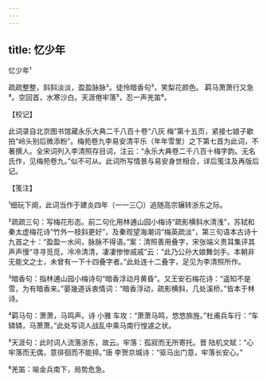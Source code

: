 ```yaml
---
---
---
```

title: 忆少年
---



忆少年¹





疏疏整整，斜斜淡淡，盈盈脉脉²。徒怜暗香句³，笑梨花颜色。 羁马萧萧行又急⁴。空回首，水寒沙白。天涯倦牢落⁵，忍一声羌笛⁶。

【校记】

此词录自北京图书馆藏永乐大典二千八百十卷“八灰 梅”第十五页，紧接七娘子歇拍“岭头别后微添粉”。梅苑卷九李易安清平乐（年年雪里）之下第七首为此词，不著撰人。全宋词列入李清照存目词，注云：“永乐大典卷二千八百十梅字韵。无名氏作，见梅苑卷九。”似不可从。此词所写情景与易安身世相合，详后笺注及再版后记。

【笺注】

¹细玩下阕，此词当作于建炎四年（一一三〇）追随高宗辗转浙东之际。

²疏疏三句：写梅花形态。前二句化用林逋山园小梅诗“疏影横斜水清浅”，苏轼和秦太虚梅花诗“竹外一枝斜更好”，及秦观望海潮词“梅英疏淡”，第三句语本古诗十九首之十：“盈盈一水间，脉脉不得语。”案：清照善用叠字，宋张端义贵耳集评其声声慢“寻寻觅觅，冷冷清清，凄凄惨惨戚戚”云：“此乃公孙大娘舞剑手。本朝非无能文之士，未曾有一下十四叠字者。”此处连十二叠字，足见为李清照所作。

³暗香句：指林逋山园小梅诗句“暗香浮动月黄昏”。又王安石梅花诗：“遥知不是雪，为有暗香来。”晏幾道诉衷情词：“暗香浮动，疏影横斜，几处溪桥。”皆本于林诗。

⁴羁马句：萧萧，马鸣声。诗 小雅 车攻：“萧萧马鸣，悠悠旆旌。”杜甫兵车行：“车辚辚，马萧萧。”此处写词人战乱中乘马南行惶遽之状。

⁵天涯句：此时词人流落浙东，故云。牢落：孤寂而无所寄托。晋 陆机文赋：“心牢落而无偶，意徘徊而不能揥。”唐 李贺京城诗：“驱马出门意，牢落长安心。”

⁶羌笛：喻金兵南下，局势危急。